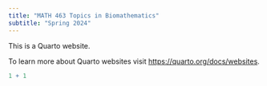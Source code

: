 ```yaml
---
title: "MATH 463 Topics in Biomathematics"
subtitle: "Spring 2024"
---
```


This is a Quarto website.

To learn more about Quarto websites visit <https://quarto.org/docs/websites>.

```r
1 + 1
```
